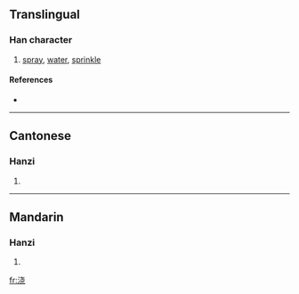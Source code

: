 {{see|澆}}
==Translingual==

===Han character===
{{Han char|rn=85|rad=水|as=06|sn=9|four=|canj=水十心山 (EJPU)}}

# [[spray]], [[water]], [[sprinkle]]

====References====
* {{Han ref|kx=0623.171|hdz=31605.080|uh=6D47|ud=27975}}

----

==Cantonese==

===Hanzi===
{{yue-hanzi|jyut=|y=hiu1, giu1}}

# {{defn|Cantonese}}

----

==Mandarin==

===Hanzi===
{{cmn-hanzi|tra=澆|pin=[[ào]] ([[ao4]]), [[jiāo]] ([[jiao1]])|wg=ao<sup>4</sup>, chiao<sup>1</sup>}}

# {{defn|Mandarin}}

[[fr:浇]]
